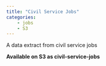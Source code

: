 ```yaml
---
title: "Civil Service Jobs"
categories:
    - jobs
    - S3
---
```


A data extract from civil service jobs

**Available on S3 as civil-service-jobs**